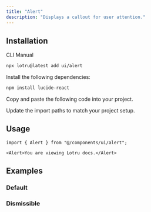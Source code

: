 ```yaml
---
title: "Alert"
description: "Displays a callout for user attention."
---
```


<ComponentPreview id="examples/alert-01" />

## Installation

<Tabs defaultValue="cli">

<TabsList>
  <TabsTrigger value="cli">CLI</TabsTrigger>
  <TabsTrigger value="manual">Manual</TabsTrigger>
  <TabsIndicator />
</TabsList>

<TabsContent value="cli">

```bash
npx lotru@latest add ui/alert
```

</TabsContent>

<TabsContent value="manual">

<Steps>

<StepTitle>Install the following dependencies:</StepTitle>

```bash
npm install lucide-react
```

<StepTitle>Copy and paste the following code into your project.</StepTitle>

<ComponentSource id="ui/alert" />

<StepTitle>Update the import paths to match your project setup.</StepTitle>

</Steps>

</TabsContent>

</Tabs>

## Usage

```tsx
import { Alert } from "@/components/ui/alert";
```

```tsx
<Alert>You are viewing Lotru docs.</Alert>
```

## Examples

### Default

<ComponentPreview id="examples/alert-01" />

### Dismissible

<ComponentPreview id="examples/alert-02" />
